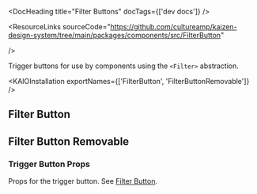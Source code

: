 
<Meta title="Components/Filter Base/Filter Buttons" />

<DocHeading title="Filter Buttons" docTags={['dev docs']} />

<ResourceLinks
  sourceCode="https://github.com/cultureamp/kaizen-design-system/tree/main/packages/components/src/FilterButton"

/>

Trigger buttons for use by components using the `<Filter>` abstraction.

<KAIOInstallation exportNames={['FilterButton', 'FilterButtonRemovable']} />

## Filter Button

<Canvas of={FilterButtonExamples.Playground} />

<Controls of={FilterButtonExamples.Playground} />

<DocsStory of={FilterButtonExamples.SelectedValue} />

<DocsStory of={FilterButtonExamples.IsOpen} />

## Filter Button Removable

<Canvas of={FilterButtonRemovableExamples.Playground} />

<Controls of={FilterButtonRemovableExamples.Playground} />

### Trigger Button Props

Props for the trigger button. See [Filter Button](#filter-button).

<Canvas of={FilterButtonRemovableExamples.TriggerButtonProps} />

<DocsStory of={FilterButtonRemovableExamples.RemoveButtonProps} />
